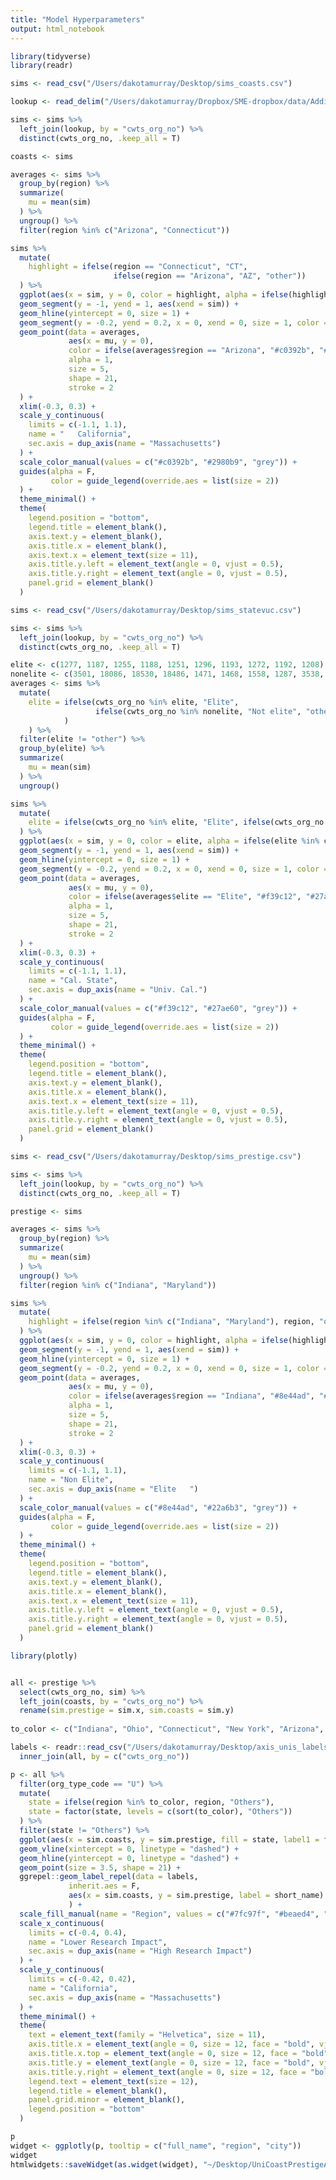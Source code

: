 ```yaml
---
title: "Model Hyperparameters"
output: html_notebook
---
```



```r
library(tidyverse)
library(readr)

sims <- read_csv("/Users/dakotamurray/Desktop/sims_coasts.csv")

lookup <- read_delim("/Users/dakotamurray/Dropbox/SME-dropbox/data/Additional/institution_lookup_with_states.txt", delim = "\t", col_types = readr::cols()) 

sims <- sims %>%
  left_join(lookup, by = "cwts_org_no") %>%
  distinct(cwts_org_no, .keep_all = T)

coasts <- sims
```


```r
averages <- sims %>%
  group_by(region) %>%
  summarize(
    mu = mean(sim)
  ) %>%
  ungroup() %>%
  filter(region %in% c("Arizona", "Connecticut"))

sims %>%
  mutate(
    highlight = ifelse(region == "Connecticut", "CT", 
                       ifelse(region == "Arizona", "AZ", "other"))
  ) %>%
  ggplot(aes(x = sim, y = 0, color = highlight, alpha = ifelse(highlight == "other", 0.9, 1))) +
  geom_segment(y = -1, yend = 1, aes(xend = sim)) +
  geom_hline(yintercept = 0, size = 1) +
  geom_segment(y = -0.2, yend = 0.2, x = 0, xend = 0, size = 1, color = "black") +
  geom_point(data = averages, 
             aes(x = mu, y = 0),
             color = ifelse(averages$region == "Arizona", "#c0392b", "#2980b9"),
             alpha = 1,
             size = 5,
             shape = 21,
             stroke = 2
  ) +
  xlim(-0.3, 0.3) +
  scale_y_continuous(
    limits = c(-1.1, 1.1), 
    name = "   California",
    sec.axis = dup_axis(name = "Massachusetts")
  ) +
  scale_color_manual(values = c("#c0392b", "#2980b9", "grey")) +
  guides(alpha = F,
         color = guide_legend(override.aes = list(size = 2))
  ) +
  theme_minimal() +
  theme(
    legend.position = "bottom",
    legend.title = element_blank(),
    axis.text.y = element_blank(),
    axis.title.x = element_blank(),
    axis.text.x = element_text(size = 11),
    axis.title.y.left = element_text(angle = 0, vjust = 0.5),
    axis.title.y.right = element_text(angle = 0, vjust = 0.5),
    panel.grid = element_blank()
  )
```


```r
sims <- read_csv("/Users/dakotamurray/Desktop/sims_statevuc.csv")

sims <- sims %>%
  left_join(lookup, by = "cwts_org_no") %>%
  distinct(cwts_org_no, .keep_all = T)
```

```r
elite <- c(1277, 1187, 1255, 1188, 1251, 1296, 1193, 1272, 1192, 1208)
nonelite <- c(3501, 18086, 18530, 18486, 1471, 1468, 1558, 1287, 3538, 18373, 9856, 3482, 1268, 10379, 18514)
averages <- sims %>%
  mutate(
    elite = ifelse(cwts_org_no %in% elite, "Elite", 
                   ifelse(cwts_org_no %in% nonelite, "Not elite", "other")
            )
    ) %>%
  filter(elite != "other") %>%
  group_by(elite) %>%
  summarize(
    mu = mean(sim)
  ) %>%
  ungroup()

sims %>%
  mutate(
    elite = ifelse(cwts_org_no %in% elite, "Elite", ifelse(cwts_org_no %in% nonelite, "Not elite", "other"))
  ) %>%
  ggplot(aes(x = sim, y = 0, color = elite, alpha = ifelse(elite %in% c("Elite", "Not elite"), 1, 0.9))) +
  geom_segment(y = -1, yend = 1, aes(xend = sim)) +
  geom_hline(yintercept = 0, size = 1) +
  geom_segment(y = -0.2, yend = 0.2, x = 0, xend = 0, size = 1, color = "black") +
  geom_point(data = averages, 
             aes(x = mu, y = 0),
             color = ifelse(averages$elite == "Elite", "#f39c12", "#27ae60"),
             alpha = 1,
             size = 5,
             shape = 21,
             stroke = 2
  ) +
  xlim(-0.3, 0.3) +
  scale_y_continuous(
    limits = c(-1.1, 1.1), 
    name = "Cal. State",
    sec.axis = dup_axis(name = "Univ. Cal.")
  ) +
  scale_color_manual(values = c("#f39c12", "#27ae60", "grey")) +
  guides(alpha = F,
         color = guide_legend(override.aes = list(size = 2))
  ) +
  theme_minimal() +
  theme(
    legend.position = "bottom",
    legend.title = element_blank(),
    axis.text.y = element_blank(),
    axis.title.x = element_blank(),
    axis.text.x = element_text(size = 11),
    axis.title.y.left = element_text(angle = 0, vjust = 0.5),
    axis.title.y.right = element_text(angle = 0, vjust = 0.5),
    panel.grid = element_blank()
  )
```

```r
sims <- read_csv("/Users/dakotamurray/Desktop/sims_prestige.csv")

sims <- sims %>%
  left_join(lookup, by = "cwts_org_no") %>%
  distinct(cwts_org_no, .keep_all = T)

prestige <- sims
```


```r
averages <- sims %>%
  group_by(region) %>%
  summarize(
    mu = mean(sim)
  ) %>%
  ungroup() %>%
  filter(region %in% c("Indiana", "Maryland"))

sims %>%
  mutate(
    highlight = ifelse(region %in% c("Indiana", "Maryland"), region, "other")
  ) %>%
  ggplot(aes(x = sim, y = 0, color = highlight, alpha = ifelse(highlight == "other", 0.9, 1))) +
  geom_segment(y = -1, yend = 1, aes(xend = sim)) +
  geom_hline(yintercept = 0, size = 1) +
  geom_segment(y = -0.2, yend = 0.2, x = 0, xend = 0, size = 1, color = "black") +
  geom_point(data = averages, 
             aes(x = mu, y = 0),
             color = ifelse(averages$region == "Indiana", "#8e44ad", "#22a6b3"),
             alpha = 1,
             size = 5,
             shape = 21,
             stroke = 2
  ) +
  xlim(-0.3, 0.3) +
  scale_y_continuous(
    limits = c(-1.1, 1.1), 
    name = "Non Elite",
    sec.axis = dup_axis(name = "Elite   ")
  ) +
  scale_color_manual(values = c("#8e44ad", "#22a6b3", "grey")) +
  guides(alpha = F,
         color = guide_legend(override.aes = list(size = 2))
  ) +
  theme_minimal() +
  theme(
    legend.position = "bottom",
    legend.title = element_blank(),
    axis.text.y = element_blank(),
    axis.title.x = element_blank(),
    axis.text.x = element_text(size = 11),
    axis.title.y.left = element_text(angle = 0, vjust = 0.5),
    axis.title.y.right = element_text(angle = 0, vjust = 0.5),
    panel.grid = element_blank()
  )
```


```r
library(plotly)


all <- prestige %>%
  select(cwts_org_no, sim) %>%
  left_join(coasts, by = "cwts_org_no") %>%
  rename(sim.prestige = sim.x, sim.coasts = sim.y)
  
to_color <- c("Indiana", "Ohio", "Connecticut", "New York", "Arizona", "California", "Massachusetts", "Florida")

labels <- readr::read_csv("/Users/dakotamurray/Desktop/axis_unis_labels.csv") %>%
  inner_join(all, by = c("cwts_org_no"))

p <- all %>%
  filter(org_type_code == "U") %>%
  mutate(
    state = ifelse(region %in% to_color, region, "Others"),
    state = factor(state, levels = c(sort(to_color), "Others"))
  ) %>%
  filter(state != "Others") %>%
  ggplot(aes(x = sim.coasts, y = sim.prestige, fill = state, label1 = full_name, label2 = region, label3 = city)) +
  geom_vline(xintercept = 0, linetype = "dashed") +
  geom_hline(yintercept = 0, linetype = "dashed") +
  geom_point(size = 3.5, shape = 21) +
  ggrepel::geom_label_repel(data = labels, 
             inherit.aes = F,
             aes(x = sim.coasts, y = sim.prestige, label = short_name)
             ) +
  scale_fill_manual(name = "Region", values = c("#7fc97f", "#beaed4", "#fdc086", "#ffff99", "#386cb0", "#f0027f", "#bf5b17", "#666666")) +
  scale_x_continuous(
    limits = c(-0.4, 0.4),
    name = "Lower Research Impact",
    sec.axis = dup_axis(name = "High Research Impact")
  ) +
  scale_y_continuous(
    limits = c(-0.42, 0.42),
    name = "California",
    sec.axis = dup_axis(name = "Massachusetts")
  ) +
  theme_minimal() +
  theme(
    text = element_text(family = "Helvetica", size = 11),
    axis.title.x = element_text(angle = 0, size = 12, face = "bold", vjust = 0.5),
    axis.title.x.top = element_text(angle = 0, size = 12, face = "bold", vjust = 0.5),
    axis.title.y = element_text(angle = 0, size = 12, face = "bold", vjust = 0.5),
    axis.title.y.right = element_text(angle = 0, size = 12, face = "bold", vjust = 0.5),
    legend.text = element_text(size = 12),
    legend.title = element_blank(),
    panel.grid.minor = element_blank(),
    legend.position = "bottom"
  )

p
widget <- ggplotly(p, tooltip = c("full_name", "region", "city"))
widget
htmlwidgets::saveWidget(as.widget(widget), "~/Desktop/UniCoastPrestigeAxis.html")
```
